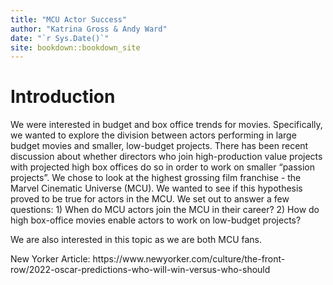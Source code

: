 ```yaml
--- 
title: "MCU Actor Success"
author: "Katrina Gross & Andy Ward"
date: "`r Sys.Date()`"
site: bookdown::bookdown_site
---
```


# Introduction

We were interested in budget and box office trends for movies. Specifically, we wanted to explore the division between actors performing in large budget movies and smaller, low-budget projects. There has been recent discussion about whether directors who join high-production value projects with projected high box offices do so in order to work on smaller “passion projects”. We chose to look at the highest grossing film franchise - the Marvel Cinematic Universe (MCU). We wanted to see if this hypothesis proved to be true for actors in the MCU. We set out to answer a few questions: 1) When do MCU actors join the MCU in their career? 2) How do high box-office movies enable actors to work on low-budget projects?

We are also interested in this topic as we are both MCU fans.

New Yorker Article: https://www.newyorker.com/culture/the-front-row/2022-oscar-predictions-who-will-win-versus-who-should

